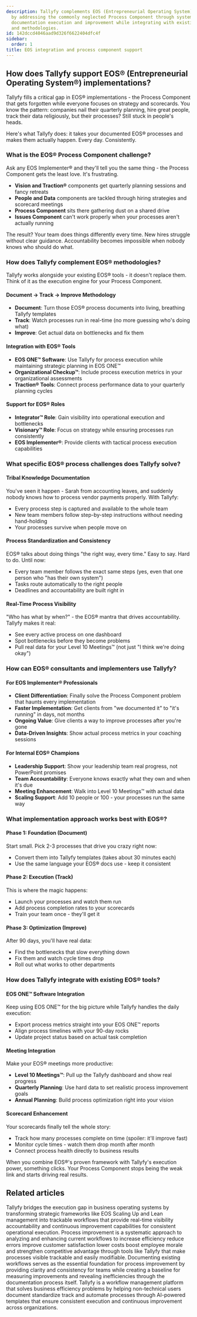 ```yaml
---
description: Tallyfy complements EOS (Entrepreneurial Operating System) implementations
  by addressing the commonly neglected Process Component through systematic workflow
  documentation execution and improvement while integrating with existing EOS tools
  and methodologies.
id: 142dccd4046aad9d326f6622404dfc4f
sidebar:
  order: 1
title: EOS integration and process component support
---
```


## How does Tallyfy support EOS® (Entrepreneurial Operating System®) implementations?

Tallyfy fills a critical gap in EOS® implementations - the Process Component that gets forgotten while everyone focuses on strategy and scorecards. You know the pattern: companies nail their quarterly planning, hire great people, track their data religiously, but their processes? Still stuck in people's heads.

Here's what Tallyfy does: it takes your documented EOS® processes and makes them actually happen. Every day. Consistently.

### What is the EOS® Process Component challenge?

Ask any EOS Implementer® and they'll tell you the same thing - the Process Component gets the least love. It's frustrating.

- **Vision and Traction®** components get quarterly planning sessions and fancy retreats
- **People and Data** components are tackled through hiring strategies and scorecard meetings  
- **Process Component** sits there gathering dust on a shared drive
- **Issues Component** can't work properly when your processes aren't actually running

The result? Your team does things differently every time. New hires struggle without clear guidance. Accountability becomes impossible when nobody knows who should do what.

### How does Tallyfy complement EOS® methodologies?

Tallyfy works alongside your existing EOS® tools - it doesn't replace them. Think of it as the execution engine for your Process Component.

#### **Document → Track → Improve Methodology**
- **Document**: Turn those EOS® process documents into living, breathing Tallyfy templates
- **Track**: Watch processes run in real-time (no more guessing who's doing what)
- **Improve**: Get actual data on bottlenecks and fix them

#### **Integration with EOS® Tools**
- **EOS ONE™ Software**: Use Tallyfy for process execution while maintaining strategic planning in EOS ONE™
- **Organizational Checkup™**: Include process execution metrics in your organizational assessments
- **Traction® Tools**: Connect process performance data to your quarterly planning cycles

#### **Support for EOS® Roles**
- **Integrator™ Role**: Gain visibility into operational execution and bottlenecks
- **Visionary™ Role**: Focus on strategy while ensuring processes run consistently
- **EOS Implementer®**: Provide clients with tactical process execution capabilities

### What specific EOS® process challenges does Tallyfy solve?

#### **Tribal Knowledge Documentation**
You've seen it happen - Sarah from accounting leaves, and suddenly nobody knows how to process vendor payments properly. With Tallyfy:
- Every process step is captured and available to the whole team
- New team members follow step-by-step instructions without needing hand-holding
- Your processes survive when people move on

#### **Process Standardization and Consistency**
EOS® talks about doing things "the right way, every time." Easy to say. Hard to do. Until now:
- Every team member follows the exact same steps (yes, even that one person who "has their own system")
- Tasks route automatically to the right people
- Deadlines and accountability are built right in

#### **Real-Time Process Visibility**
"Who has what by when?" - the EOS® mantra that drives accountability. Tallyfy makes it real:
- See every active process on one dashboard
- Spot bottlenecks before they become problems
- Pull real data for your Level 10 Meetings™ (not just "I think we're doing okay")

### How can EOS® consultants and implementers use Tallyfy?

#### **For EOS Implementer® Professionals**
- **Client Differentiation**: Finally solve the Process Component problem that haunts every implementation
- **Faster Implementation**: Get clients from "we documented it" to "it's running" in days, not months
- **Ongoing Value**: Give clients a way to improve processes after you're gone
- **Data-Driven Insights**: Show actual process metrics in your coaching sessions

#### **For Internal EOS® Champions**
- **Leadership Support**: Show your leadership team real progress, not PowerPoint promises
- **Team Accountability**: Everyone knows exactly what they own and when it's due
- **Meeting Enhancement**: Walk into Level 10 Meetings™ with actual data
- **Scaling Support**: Add 10 people or 100 - your processes run the same way

### What implementation approach works best with EOS®?

#### **Phase 1: Foundation (Document)**
Start small. Pick 2-3 processes that drive you crazy right now:
- Convert them into Tallyfy templates (takes about 30 minutes each)
- Use the same language your EOS® docs use - keep it consistent

#### **Phase 2: Execution (Track)**  
This is where the magic happens:
- Launch your processes and watch them run
- Add process completion rates to your scorecards
- Train your team once - they'll get it

#### **Phase 3: Optimization (Improve)**
After 90 days, you'll have real data:
- Find the bottlenecks that slow everything down
- Fix them and watch cycle times drop
- Roll out what works to other departments

### How does Tallyfy integrate with existing EOS® tools?

#### **EOS ONE™ Software Integration**
Keep using EOS ONE™ for the big picture while Tallyfy handles the daily execution:
- Export process metrics straight into your EOS ONE™ reports
- Align process timelines with your 90-day rocks
- Update project status based on actual task completion

#### **Meeting Integration**
Make your EOS® meetings more productive:
- **Level 10 Meetings™**: Pull up the Tallyfy dashboard and show real progress
- **Quarterly Planning**: Use hard data to set realistic process improvement goals
- **Annual Planning**: Build process optimization right into your vision

#### **Scorecard Enhancement**
Your scorecards finally tell the whole story:
- Track how many processes complete on time (spoiler: it'll improve fast)
- Monitor cycle times - watch them drop month after month
- Connect process health directly to business results

When you combine EOS®'s proven framework with Tallyfy's execution power, something clicks. Your Process Component stops being the weak link and starts driving real results.


## Related articles
<CardGrid>
<LinkTitleCard header="<b>Integrations > Business systems integrations</b>" href="/products/pro/integrations/business-systems/" > Tallyfy bridges the execution gap in business operating systems by transforming strategic frameworks like EOS Scaling Up and Lean management into trackable workflows that provide real-time visibility accountability and continuous improvement capabilities for consistent operational execution. </LinkTitleCard>
<LinkTitleCard header="<b>Process Improvement > What is process improvement?</b>" href="/products/pro/tutorials/how-to/process-improvement/what-is-process-improvement/" > Process improvement is a systematic approach to analyzing and enhancing current workflows to increase efficiency reduce errors improve customer satisfaction lower costs boost employee morale and strengthen competitive advantage through tools like Tallyfy that make processes visible trackable and easily modifiable. </LinkTitleCard>
<LinkTitleCard header="<b>Process Improvement > Understand your current processes with Tallyfy</b>" href="/products/pro/tutorials/how-to/process-improvement/understanding-your-current-processes-with-tallyfy/" > Documenting existing workflows serves as the essential foundation for process improvement by providing clarity and consistency for teams while creating a baseline for measuring improvements and revealing inefficiencies through the documentation process itself. </LinkTitleCard>
<LinkTitleCard header="<b>Introduction</b>" href="/products/pro/" > Tallyfy is a workflow management platform that solves business efficiency problems by helping non-technical users document standardize track and automate processes through AI-powered templates that ensure consistent execution and continuous improvement across organizations. </LinkTitleCard>
</CardGrid>